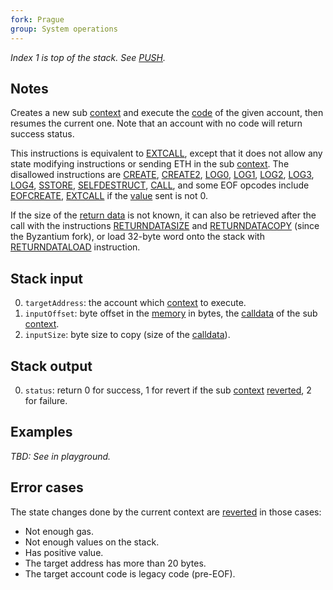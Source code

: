 ```yaml
---
fork: Prague
group: System operations
---
```


*Index 1 is top of the stack. See [PUSH](/#60).*

## Notes

Creates a new sub [context](/about) and execute the [code](/about) of the given account, then resumes the current one. Note that an account with no code will return success status.

This instructions is equivalent to [EXTCALL](/#F8), except that it does not allow any state modifying instructions or sending ETH in the sub [context](/about). The disallowed instructions are [CREATE](/#F0), [CREATE2](/#F5), [LOG0](/#A0), [LOG1](/#A1), [LOG2](/#A2), [LOG3](/#A3), [LOG4](/#A4), [SSTORE](/#55), [SELFDESTRUCT](/#FF), [CALL](/#F1), and some EOF opcodes include [EOFCREATE](/#EC), [EXTCALL](/#F8) if the [value](/#34) sent is not 0.

If the size of the [return data](/about) is not known, it can also be retrieved after the call with the instructions [RETURNDATASIZE](/#3D) and [RETURNDATACOPY](/#3E) (since the Byzantium fork), or load 32-byte word onto the stack with [RETURNDATALOAD](/#F7) instruction.

## Stack input

0. `targetAddress`: the account which [context](/about) to execute.
1. `inputOffset`: byte offset in the [memory](/about) in bytes, the [calldata](/about) of the sub [context](/about).
2. `inputSize`: byte size to copy (size of the [calldata](/about)).

## Stack output

0. `status`: return 0 for success, 1 for revert if the sub [context](/about) [reverted](/#FD), 2 for failure.

## Examples

*TBD: See in playground.*

## Error cases

The state changes done by the current context are [reverted](#FD) in those cases:
- Not enough gas.
- Not enough values on the stack.
- Has positive value.
- The target address has more than 20 bytes.
- The target account code is legacy code (pre-EOF).
